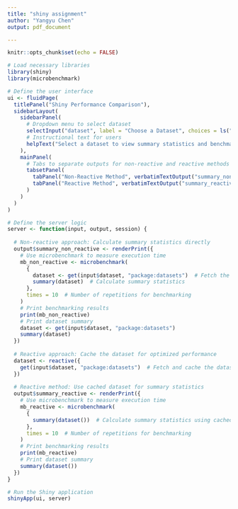 ```yaml
---
title: "shiny assignment"
author: "Yangyu Chen"
output: pdf_document

---
```


```r
knitr::opts_chunk$set(echo = FALSE)
```
```r
# Load necessary libraries
library(shiny)
library(microbenchmark)

# Define the user interface
ui <- fluidPage(
  titlePanel("Shiny Performance Comparison"),
  sidebarLayout(
    sidebarPanel(
      # Dropdown menu to select dataset
      selectInput("dataset", label = "Choose a Dataset", choices = ls("package:datasets")),
      # Instructional text for users
      helpText("Select a dataset to view summary statistics and benchmark results.")
    ),
    mainPanel(
      # Tabs to separate outputs for non-reactive and reactive methods
      tabsetPanel(
        tabPanel("Non-Reactive Method", verbatimTextOutput("summary_non_reactive")),
        tabPanel("Reactive Method", verbatimTextOutput("summary_reactive"))
      )
    )
  )
)

# Define the server logic
server <- function(input, output, session) {
  
  # Non-reactive approach: Calculate summary statistics directly
  output$summary_non_reactive <- renderPrint({
    # Use microbenchmark to measure execution time
    mb_non_reactive <- microbenchmark(
      {
        dataset <- get(input$dataset, "package:datasets")  # Fetch the dataset
        summary(dataset)  # Calculate summary statistics
      },
      times = 10  # Number of repetitions for benchmarking
    )
    # Print benchmarking results
    print(mb_non_reactive)
    # Print dataset summary
    dataset <- get(input$dataset, "package:datasets")
    summary(dataset)
  })
  
  # Reactive approach: Cache the dataset for optimized performance
  dataset <- reactive({
    get(input$dataset, "package:datasets")  # Fetch and cache the dataset
  })
  
  # Reactive method: Use cached dataset for summary statistics
  output$summary_reactive <- renderPrint({
    # Use microbenchmark to measure execution time
    mb_reactive <- microbenchmark(
      {
        summary(dataset())  # Calculate summary statistics using cached dataset
      },
      times = 10  # Number of repetitions for benchmarking
    )
    # Print benchmarking results
    print(mb_reactive)
    # Print dataset summary
    summary(dataset())
  })
}

# Run the Shiny application
shinyApp(ui, server)


```